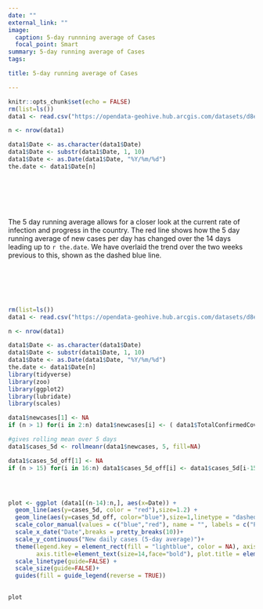 ```yaml
---
date: ""
external_link: ""
image:
  caption: 5-day runnning average of Cases
  focal_point: Smart
summary: 5-day running average of Cases
tags:

title: 5-day running average of Cases

---
```

```r
knitr::opts_chunk$set(echo = FALSE)
rm(list=ls())
data1 <- read.csv("https://opendata-geohive.hub.arcgis.com/datasets/d8eb52d56273413b84b0187a4e9117be_0.csv?outSR=%7B%22latestWkid%22%3A3857%2C%22wkid%22%3A102100%7D")

n <- nrow(data1)

data1$Date <- as.character(data1$Date)
data1$Date <- substr(data1$Date, 1, 10)
data1$Date <- as.Date(data1$Date, "%Y/%m/%d")
the.date <- data1$Date[n]
```
<br><br><br><br> 

The 5 day running average allows for a closer look at the current rate of infection and progress in the country. The red line shows how the 5 day running average of new cases per day has changed over the 14 days leading up to `r the.date`. We have overlaid the trend over the two weeks previous to this, shown as the dashed blue line. 

<br><br><br><br>

```r
rm(list=ls())
data1 <- read.csv("https://opendata-geohive.hub.arcgis.com/datasets/d8eb52d56273413b84b0187a4e9117be_0.csv?outSR=%7B%22latestWkid%22%3A3857%2C%22wkid%22%3A102100%7D")

n <- nrow(data1)

data1$Date <- as.character(data1$Date)
data1$Date <- substr(data1$Date, 1, 10)
data1$Date <- as.Date(data1$Date, "%Y/%m/%d")
the.date <- data1$Date[n]
library(tidyverse)
library(zoo)
library(ggplot2)
library(lubridate)
library(scales)

data1$newcases[1] <- NA
if (n > 1) for(i in 2:n) data1$newcases[i] <- ( data1$TotalConfirmedCovidCases[i] - data1$TotalConfirmedCovidCases[i-1] )

#gives rolling mean over 5 days
data1$cases_5d <- rollmeanr(data1$newcases, 5, fill=NA)

data1$cases_5d_off[1] <- NA
if (n > 15) for(i in 16:n) data1$cases_5d_off[i] <- data1$cases_5d[i-15]




plot <- ggplot (data1[(n-14):n,], aes(x=Date)) + 
  geom_line(aes(y=cases_5d, color = "red"),size=1.2) +
  geom_line(aes(y=cases_5d_off, color="blue"),size=1,linetype = "dashed") +
  scale_color_manual(values = c("blue","red"), name = "", labels = c("Previous Fortnight", "Last Fortnight")) +
  scale_x_date("Date",breaks = pretty_breaks(10))+
  scale_y_continuous("New daily cases (5-day average)")+
  theme(legend.key = element_rect(fill = "lightblue", color = NA), axis.text=element_text(size=10, face = "bold"),
        axis.title=element_text(size=14,face="bold"), plot.title = element_text(size=16, face = "bold")) +
  scale_linetype(guide=FALSE) +
  scale_size(guide=FALSE)+
  guides(fill = guide_legend(reverse = TRUE))
  

plot


```



  